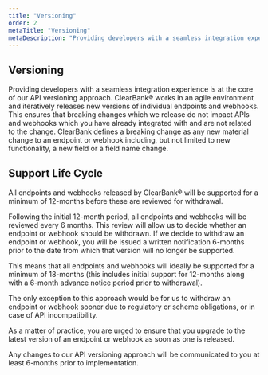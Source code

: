 ```yaml
---
title: "Versioning"
order: 2
metaTitle: "Versioning"
metaDescription: "Providing developers with a seamless integration experience is at the core of our API versioning approach."
---
```



## Versioning

Providing developers with a seamless integration experience is at the core of our API versioning approach.
ClearBank® works in an agile environment and iteratively releases new versions of individual endpoints and webhooks.
This ensures that breaking changes which we release do not impact APIs and webhooks which you have already integrated with and are not related to the change.
ClearBank defines a breaking change as any new material change to an endpoint or webhook including, but not limited to new functionality, a new field or a field name change.

## Support Life Cycle

All endpoints and webhooks released by ClearBank® will be supported for a minimum of 12-months before these are reviewed for withdrawal.

Following the initial 12-month period, all endpoints and webhooks will be reviewed every 6 months. This review will allow us to decide whether an endpoint or webhook should be withdrawn.
If we decide to withdraw an endpoint or webhook, you will be issued a written notification 6-months prior to the date from which that version will no longer be supported.

This means that all endpoints and webhooks will ideally be supported for a minimum of 18-months (this includes initial support for 12-months along with a 6-month advance notice period prior to withdrawal).

The only exception to this approach would be for us to withdraw an endpoint or webhook sooner due to regulatory or scheme obligations, or in case of API incompatibility.

As a matter of practice, you are urged to ensure that you upgrade to the latest version of an endpoint or webhook as soon as one is released.

<Callout colour="blue">
  Any changes to our API versioning approach will be communicated to you at
  least 6-months prior to implementation.
</Callout>
